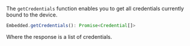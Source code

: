 The `getCredentials` function enables you to get all credentials currently bound to the device.

```javascript
Embedded.getCredentials(): Promise<Credential[]>
```

Where the response is a list of credentials.
